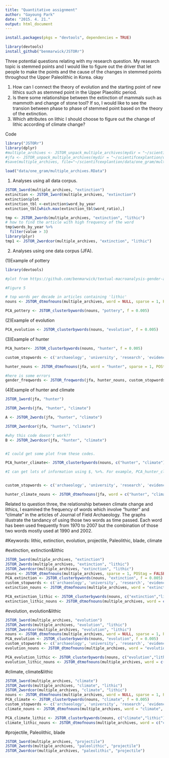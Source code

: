 ```yaml
---
title: "Quantitative assignment"
author: "Gayoung Park"
date: "2015. 4. 21."
output: html_document
---
```

```r
install.packages(pkgs = "devtools", dependencies = TRUE)
```

```r
library(devtools)
install_github("benmarwick/JSTORr")
```


Three potential questions relating with my research question. My research topic is stemmed points and I would like to figure out the driver that let people to make the points and the cause of the changes in stemmed points throughout the Upper Paleolithic in Korea. okay

1. How can I connect the theory of evolution and the starting point of new lithics such as stemmed point in the Upper Plaeolitic period.
2. Is there some relationshipe between the extinction of mammals such as mammoth and change of stone tool? If so, I would like to see the transion between phase to phase of stemmed point based on the theory of the extinction.
3. Which attributes on lithic I should choose to figure out the change of lithic according of climate change?

Code

```r
library("JSTORr")
library(dplyr)
#multiple_archives <- JSTOR_unpack_multiple_archives(mydir = "~/scientifcexplantion/data/one_gram")
#jfa <- JSTOR_unpack_multiple_archives(mydir = "~/scientifcexplantion/data/one_gram/jfa")
#save(multiple_archives, file="~/scientifcexplantion/data/one_gram/multiple_archives.RData")

load("data/one_gram/multiple_archives.RData")
```


1. Analyses using all data corpus.

```r

JSTOR_1word(multiple_archives, "extinction")
extinction <- JSTOR_1word(multiple_archives, "extinction")
extinction$plot
extinction_tbl <-extinction$word_by_year
extinction_tbl[which.max(extinction_tbl$word_ratio),]

tmp <- JSTOR_2words(multiple_archives, "extinction", "lithic")
# how to find the article with high frequency of the word
tmp$words_by_year %>%
  filter(value > 3)
library(plyr)
tmp1 <- JSTOR_2wordcor(multiple_archives, "extinction", "lithic")
```


2. Analyses using one data corpus (JFA).

(1)Example of pottery
```r
library(devtools)

#plot from https://github.com/benmarwick/textual-macroanalysis-gender-archaeology/blob/master/gender.Rmd

#Figure 5

# top words per decade in articles containing 'lithic' 
nouns <- JSTOR_dtmofnouns(multiple_archives, word = NULL, sparse = 1, POStag = TRUE)

PCA_pottery <- JSTOR_clusterbywords(nouns, "pottery", f = 0.005)
```

(2)Example of evolution
```r
PCA_evolution <- JSTOR_clusterbywords(nouns, "evolution", f = 0.005)

```

(3)Example of hunter
```r
PCA_hunter<- JSTOR_clusterbywords(nouns, "hunter", f = 0.005)

custom_stopwords <- c('archaeology', 'university', 'research', 'evidence', 'journal', 'world', 'site', 'cambridge', 'archaeol', 'area', 'region', 'period', 'analysis', 'anthropology', 'springer', 'production', 'figure', 'work', 'world', 'concept', 'human', 'middle', 'altamira', 'culture', 'record', 'citation', 'discipline', 'author', 'proportion', 'literature', 'report', 'approach', 'cambridge' )

hunter_nouns <- JSTOR_dtmofnouns(jfa, word = "hunter", sparse = 1, POStag = TRUE)

#here is some errors
gender_freqwords <- JSTOR_freqwords(jfa, hunter_nouns, custom_stopwords, n = 3)

```

(4)Example of hunter and climate
```r

JSTOR_1word(jfa, "hunter")

JSTOR_2words(jfa, "hunter", "climate")

A <- JSTOR_2words(jfa, "hunter", "climate")

JSTOR_2wordcor(jfa, "hunter", "climate")

#why this code doesn't work??
B <- JSTOR_2wordcor(jfa, "hunter", "climate")


#I could get some plot from these codes.

PCA_hunter_climate<- JSTOR_clusterbywords(nouns, c("hunter", "climate"))

#I can get lots of information using $, %>%. For example, PCA_hunter_climate$PCA$call.


custom_stopwords <- c('archaeology', 'university', 'research', 'evidence', 'journal', 'world', 'site', 'cambridge', 'archaeol', 'area', 'region', 'period', 'analysis', 'anthropology', 'springer', 'production', 'figure', 'work', 'world', 'concept', 'human', 'middle', 'altamira', 'culture', 'record', 'citation', 'discipline', 'author', 'proportion', 'literature', 'report', 'approach', 'cambridge' )

hunter_climate_nouns <- JSTOR_dtmofnouns(jfa, word = c("hunter", "climate"), sparse = 1, POStag = TRUE)

```

Related to question three, the relationship between climate change and lithics, I examined the frequency of words which involve "hunter" and "climate" in the articles of Journal of Field Archaeology. The graphs illustrate the tandancy of using those two words as time passed. Each word has been used frequently from 1970 to 2007 but the combination of those two words mostly used at 1990 and 2002.



#Keywords: lithic, extinction, evolution, projectile, Paleolithic, blade, climate

#extinction, extinction&lithic

```r
JSTOR_1word(multiple_archives, "extinction")
JSTOR_2words(multiple_archives, "extinction", "lithic")
JSTOR_2wordcor(multiple_archives, "extinction", "lithic")
nouns <- JSTOR_dtmofnouns(multiple_archives, sparse = 1, POStag = FALSE)
PCA_extinction <- JSTOR_clusterbywords(nouns, "extinction", f = 0.005)
custom_stopwords <- c('archaeology', 'university', 'research', 'evidence', 'journal', 'world', 'site', 'cambridge', 'archaeol', 'area', 'region', 'period', 'analysis', 'anthropology', 'springer', 'production', 'figure', 'work', 'world', 'concept', 'human', 'middle', 'altamira', 'culture', 'record', 'citation', 'discipline', 'author', 'proportion', 'literature', 'report', 'approach', 'cambridge' )
extinction_nouns <- JSTOR_dtmofnouns(multiple_archives, word = "extinction", sparse = 1, POStag = TRUE)

PCA_extinction_lithic <- JSTOR_clusterbywords(nouns, c("extinction","lithic"), f = 0.005)
extinction_lithic_nouns <- JSTOR_dtmofnouns(multiple_archives, word = c("extinction","lithic"), sparse = 1, POStag = TRUE)
```

#evolution, evolution&lithic

```r
JSTOR_1word(multiple_archives, "evolution")
JSTOR_2words(multiple_archives, "evolution", "lithic")
JSTOR_2wordcor(multiple_archives, "evolution", "lithic")
nouns <- JSTOR_dtmofnouns(multiple_archives, word = NULL, sparse = 1, POStag = TRUE)
PCA_evolution <- JSTOR_clusterbywords(nouns, "evolution", f = 0.005)
custom_stopwords <- c('archaeology', 'university', 'research', 'evidence', 'journal', 'world', 'site', 'cambridge', 'archaeol', 'area', 'region', 'period', 'analysis', 'anthropology', 'springer', 'production', 'figure', 'work', 'world', 'concept', 'human', 'middle', 'altamira', 'culture', 'record', 'citation', 'discipline', 'author', 'proportion', 'literature', 'report', 'approach', 'cambridge' )
evolution_nouns <- JSTOR_dtmofnouns(multiple_archives, word = "evolution", sparse = 1, POStag = TRUE)

PCA_evolution_lithic <- JSTOR_clusterbywords(nouns, c("evolution","lithic"), f = 0.005)
evolution_lithic_nouns <- JSTOR_dtmofnouns(multiple_archives, word = c("evolution","lithic"), sparse = 1, POStag = TRUE)
```


#climate, climate&lithic

```r
JSTOR_1word(multiple_archives, "climate")
JSTOR_2words(multiple_archives, "climate", "lithic")
JSTOR_2wordcor(multiple_archives, "climate", "lithic")
nouns <- JSTOR_dtmofnouns(multiple_archives, word = NULL, sparse = 1, POStag = TRUE)
PCA_climate <- JSTOR_clusterbywords(nouns, "climate", f = 0.005)
custom_stopwords <- c('archaeology', 'university', 'research', 'evidence', 'journal', 'world', 'site', 'cambridge', 'archaeol', 'area', 'region', 'period', 'analysis', 'anthropology', 'springer', 'production', 'figure', 'work', 'world', 'concept', 'human', 'middle', 'altamira', 'culture', 'record', 'citation', 'discipline', 'author', 'proportion', 'literature', 'report', 'approach', 'cambridge' )
climate_nouns <- JSTOR_dtmofnouns(multiple_archives, word = "climate", sparse = 1, POStag = TRUE)

PCA_climate_lithic <- JSTOR_clusterbywords(nouns, c("climate","lithic"), f = 0.005)
climate_lithic_nouns <- JSTOR_dtmofnouns(multiple_archives, word = c("climate","lithic"), sparse = 1, POStag = TRUE)
```

#projectile, Paleolithic, blade

```r
JSTOR_1word(multiple_archives, "projectile")
JSTOR_2words(multiple_archives, "paleolithic", "projectile")
JSTOR_2wordcor(multiple_archives, "paleolithic", "projectile")
```




